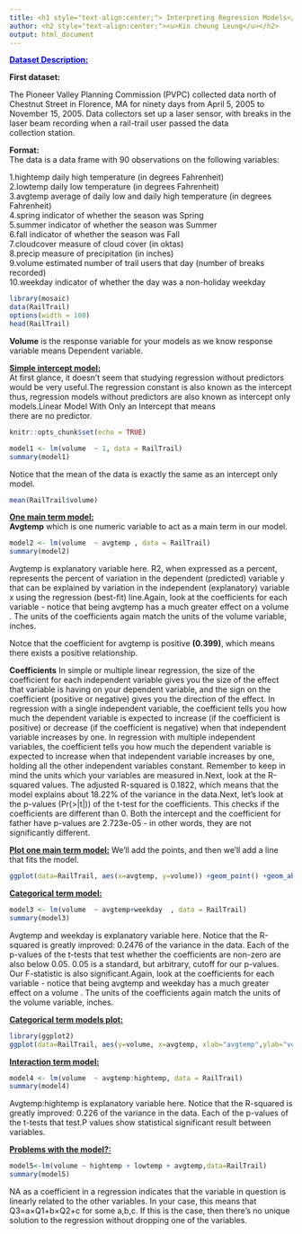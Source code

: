---
title: <h1 style="text-align:center;"> Interpreting Regression Models</h1>
author: <h2 style="text-align:center;"><u>Kin cheung Leung</u></h2>
output: html_document
---
<p style="color:blue""><b><u>Dataset Description:</u></b></p>

<b>First dataset:</b>

<p>The Pioneer Valley Planning Commission (PVPC) collected data north of Chestnut Street in Florence, MA for ninety days from April 5, 2005 to November 15, 2005. Data collectors set up a laser sensor, with breaks 
in the laser beam recording when a rail-trail user passed the data </br>collection station.</p>

<b>Format:</br></b>
The data is a data frame with 90 observations on the following variables:

1.hightemp daily high temperature (in degrees Fahrenheit)</br>
2.lowtemp daily low temperature (in degrees Fahrenheit)</br>
3.avgtemp average of daily low and daily high temperature (in degrees Fahrenheit)</br>
4.spring indicator of whether the season was Spring</br>
5.summer indicator of whether the season was Summer</br>
6.fall indicator of whether the season was Fall</br>
7.cloudcover measure of cloud cover (in oktas)</br>
8.precip measure of precipitation (in inches)</br>
9.volume estimated number of trail users that day (number of breaks recorded)</br>
10.weekday indicator of whether the day was a non-holiday weekday</br>

```{r,warning=FALSE,message=FALSE}
library(mosaic)
data(RailTrail)
options(width = 100)
head(RailTrail)
```
<b>Volume</b> is the response variable for your models as we know response variable means Dependent variable.</br>

<b><u>Simple intercept model:</u></br></b>
At first glance, it doesn't seem that studying regression without predictors would be very useful.The regression constant is also known as the intercept thus, regression models without predictors are also known as intercept only models.Linear Model With Only an Intercept that means </br> there are no predictor.

```{r setup, include=FALSE}
knitr::opts_chunk$set(echo = TRUE)
```


```{r cars}
model1 <- lm(volume  ~ 1, data = RailTrail)
summary(model1)
```


Notice that the mean of the data is exactly the same as an intercept only model.

```{r }
mean(RailTrail$volume)
```
<b><u>One main term model:</u></br></b>
<b>Avgtemp</b> which is one numeric variable to act as a main term in our model.
```{r }
model2 <- lm(volume  ~ avgtemp , data = RailTrail)
summary(model2)
```
Avgtemp is explanatory variable here.
R2, when expressed as a percent, represents the percent of variation in the dependent (predicted) variable y that can be explained by variation in the independent (explanatory) variable x using the regression (best-fit) line.Again, look at the coefficients for each variable - notice that being avgtemp has a much greater effect on a volume . The units of the coefficients again match the units of the volume variable, inches.

Notce that the coefficient for avgtemp is positive <b>(0.399)</b>, which means there exists a positive relationship.

<b>Coefficients</b>
In simple or multiple linear regression, the size of the coefficient for each independent variable gives you the size of the effect that variable is having on your dependent variable, and the sign on the coefficient (positive or negative) gives you the direction of the effect. In regression with a single independent variable, the coefficient tells you how much the dependent variable is expected to increase (if the coefficient is positive) or decrease (if the coefficient is negative) when that independent variable increases by one. In regression with multiple independent variables, the coefficient tells you how much the dependent variable is expected to increase when that independent variable increases by one, holding all the other independent variables constant. Remember to keep in mind the units which your variables are measured in.Next, look at the R-squared values. The adjusted R-squared is 0.1822, which means that the model explains about 18.22% of the variance in the data.Next, let’s look at the p-values (Pr(>|t|)) of the t-test for the coefficients. This checks if the coefficients are different than 0. Both the intercept and the coefficient for father have p-values are 2.723e-05 - in other words, they are not significantly different.


<b><u>Plot one main term model:</u></b>
 We’ll add the points, and then we’ll add a line that fits the model.

```{r pressure, echo=FALSE}
ggplot(data=RailTrail, aes(x=avgtemp, y=volume)) +geom_point() +geom_abline(intercept =250, slope=0.3994)
```

<b><u>Categorical term model:</u></b>
```{r }
model3 <- lm(volume  ~ avgtemp+weekday  , data = RailTrail)
summary(model3)
```
Avgtemp and weekday is explanatory variable here.
Notice that the R-squared is greatly improved: 0.2476 of the variance in the data. Each of the p-values of the t-tests that test whether the coefficients are non-zero are also below 0.05. 0.05 is a standard, but arbitrary, cutoff for our p-values. Our F-statistic is also significant.Again, look at the coefficients for each variable - notice that being avgtemp and weekday has a much greater effect on a volume . The units of the coefficients again match the units of the volume variable, inches.

<b><u>Categorical term models plot:</u></b>

```{r, echo=FALSE}
library(ggplot2)
ggplot(data=RailTrail, aes(y=volume, x=avgtemp, xlab="avgtemp",ylab="volume"))+geom_point(aes(color=weekday))+geom_abline(intercept=250,slope=0.4278,col="blue",lwd=3)+geom_abline(intercept=34.461,slope=0.4278,col="red", lwd=3)
```

<b><u>Interaction term model:</u></b>
```{r }
model4 <- lm(volume  ~ avgtemp:hightemp, data = RailTrail)
summary(model4)
```
Avgtemp:hightemp is explanatory variable here.
Notice that the R-squared is greatly improved: 0.226 of the variance in the data. Each of the p-values of the t-tests that test.P values show statistical significant result between variables.

<b><u>Problems with the model?:</u></b>
```{r }
model5<-lm(volume ~ hightemp + lowtemp + avgtemp,data=RailTrail)
summary(model5)
```
NA as a coefficient in a regression indicates that the variable in question is linearly related to the other variables. In your case, this means that Q3=a×Q1+b×Q2+c for some a,b,c. If this is the case, then there's no unique solution to the regression without dropping one of the variables.
